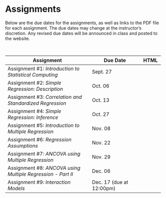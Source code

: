 # Assignments

Below are the due dates for the assignments, as well as links to the PDF file for each assignment. The due dates may change at the instructor's discretion. Any revised due dates will be announced in class and posted to the website. 

<br />
<!-- <img src="img/update.png" width="20px" height="20px"> -->

<table class="table">

<thead>
<tr>
<th style="width:50%;">Assignment</th>
<!-- <th style="width:15%;">Due Date (T/R)</th> -->
<th style="width:30%;">Due Date</th>
<th style="width:10%;text-align:center">HTML</th>
</tr>
</thead>

<tbody>

<tr>
<td>Assignment \#1: *Introduction to Statistical Computing* 
  <!-- <span style="margin-left:20px; color:red;">*[Updated 09-09-2019]*</span> -->
</td>
<!-- <td>Sept. 19</td> -->
<td>Sept. 27</td>
<td align="center" style="vertical-align:middle;">
  [<span class="fas fa-link" style="color: #ff2600; font-size: 20px;"></span>](https://zief0002.github.io/epsy-8251/assignments/f21-assignment-01-intoroduction-to-statistical-computing.html)
</td>
</tr>



<tr>
<td>Assignment \#2: *Simple Regression: Description*</td>
<!-- <td>Oct. 01</td> -->
<td>Oct. 06</td>
<td align="center" style="vertical-align:middle;">
  <a href="https://github.com/zief0002/epsy-8251/raw/master/assignments/assignment-02-simple-regression-description.pdf">
    <span class="fa fa-file-pdf" style="color: #ff2600; font-size: 20px;"></span>
  </a>
</td>
</tr>

<tr>
<td>Assignment \#3: *Correlation and Standardized Regression*</td>
<!-- <td>Oct. 10</td> -->
<td>Oct. 13</td>
<td align="center" style="vertical-align:middle;">
  <a href="https://github.com/zief0002/epsy-8251/raw/master/assignments/assignment-03-correlation-and-standardized-regression.pdf">
    <span class="fa fa-file-pdf" style="color: #ff2600; font-size: 20px;"></span>
  </a>
</td>
</tr>

<tr>
<td>Assignment \#4: *Simple Regression: Inference*</td>
<!-- <td>Oct. 22</td> -->
<td>Oct. 27</td>
<td align="center" style="vertical-align:middle;">
  <a href="https://github.com/zief0002/epsy-8251/raw/master/assignments/assignment-04-simple-regression-inference.pdf">
    <span class="fa fa-file-pdf" style="color: #ff2600; font-size: 20px;"></span>
  </a>
</td>
</tr>

<tr>
<td>Assignment \#5: *Introduction to Multiple Regression*</td>
<!-- <td>Oct. 31</td> -->
<td>Nov. 08</td>
<td align="center" style="vertical-align:middle;">
  <a href="https://github.com/zief0002/epsy-8251/raw/master/assignments/assignment-05-introduction-to-multiple-regression.pdf">
    <span class="fa fa-file-pdf" style="color: #ff2600; font-size: 20px;"></span>
  </a>
</td>
</tr>

<tr>
<td>Assignment \#6: *Regression Assumptions*</td>
<!-- <td>Nov. 12</td> -->
<td>Nov. 22</td>
<td align="center" style="vertical-align:middle;">
  <a href="https://github.com/zief0002/epsy-8251/raw/master/assignments/assignment-06-regression-assumptions.pdf">
    <span class="fa fa-file-pdf" style="color: #ff2600; font-size: 20px;"></span>
  </a>
</td>
</tr>



<tr>
<td>Assignment \#7: *ANCOVA using Multiple Regression*</td>
<!-- <td>Nov. 19</td> -->
<td>Nov. 29</td>
<td align="center" style="vertical-align:middle;">
  <a href="https://github.com/zief0002/epsy-8251/raw/master/assignments/assignment-07-dichotomous-categorical-predictors.pdf">
    <span class="fa fa-file-pdf" style="color: #ff2600; font-size: 20px;"></span>
  </a>
</td>
</tr>


<tr>
<td>Assignment \#8: *ANCOVA using Multiple Regression - Part II*
  <!-- <span style="margin-left:20px; color:red;">*[Updated 11-12-2019]*</span> -->
  </td>
<!-- <td>Dec. 03</td> -->
<td>Dec. 06</td>
<td align="center" style="vertical-align:middle;">
  <a href="https://github.com/zief0002/epsy-8251/raw/master/assignments/assignment-08-polychotomous-categorical-predictors.pdf">
    <span class="fa fa-file-pdf" style="color: #ff2600; font-size: 20px;"></span>
  </a>
</td>
</tr>


<tr>
<td>Assignment \#9: *Interaction Models*</td>
<td>Dec. 17 (due at 12:00pm)</td>
<td align="center" style="vertical-align:middle;">
  <a href="https://github.com/zief0002/epsy-8251/raw/master/assignments/assignment-09-interactions.pdf">
    <span class="fa fa-file-pdf" style="color: #ff2600; font-size: 20px;"></span>
  </a>
</td>
</tr>

</tbody>
</table>